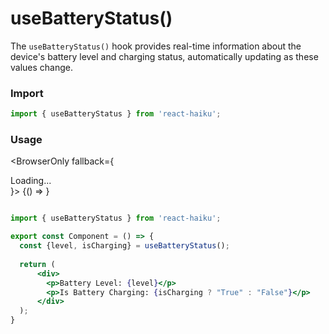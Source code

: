 # useBatteryStatus()

The `useBatteryStatus()` hook provides real-time information about the device's battery level and charging status, automatically updating as these values change.

### Import

```jsx
import { useBatteryStatus } from 'react-haiku';
```

### Usage


<BrowserOnly fallback={<div>Loading...</div>}>
  {() => <UseBatteryStatusDemo />}
</BrowserOnly>

```jsx

import { useBatteryStatus } from 'react-haiku';

export const Component = () => {
  const {level, isCharging} = useBatteryStatus();
  
  return (
      <div>
        <p>Battery Level: {level}</p>
        <p>Is Battery Charging: {isCharging ? "True" : "False"}</p>
      </div>
  );
}

```